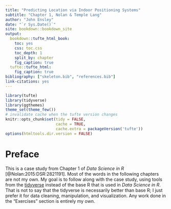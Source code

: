 ```yaml
---
title: "Predicting Location via Indoor Positioning Systems"
subtitle: "Chapter 1, Nolan & Temple Lang"
author: "John Ensley"
date: "`r Sys.Date()`"
site: bookdown::bookdown_site
output:
  bookdown::tufte_html_book:
    toc: yes
    css: toc.css
    toc_depth: 1
    split_by: chapter
    fig_caption: true
  tufte::tufte_html:
    fig_caption: true
bibliography: ["skeleton.bib", "references.bib"]
link-citations: yes
---
```


```r
library(tufte)
library(tidyverse)
library(ggthemes)
theme_set(theme_few())
# invalidate cache when the tufte version changes
knitr::opts_chunk$set(tidy = FALSE,
                      cache = TRUE,
                      cache.extra = packageVersion('tufte'))
options(htmltools.dir.version = FALSE)
```

# Preface {-}

This is a case study from Chapter 1 of _Data Science in R_ [@Nolan:2015:DSR:2821191]. Most of the words in the following chapters are not my own. My goal is to follow along with the case study, using tools from the [tidyverse](tidyverse.org) instead of the base R that is used in _Data Science in R_. That is not to say that the tidyverse is necessarily better than base R; I just prefer it for data cleaning, manipulation, and visualization. Any work done in the "Exercises" section is entirely my own.
